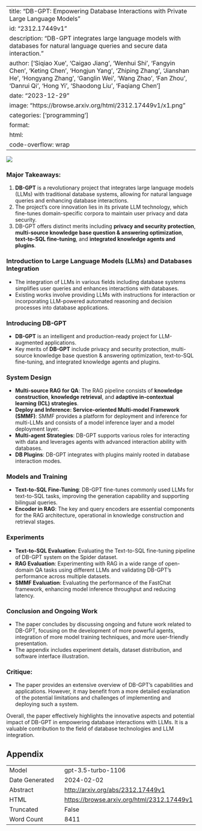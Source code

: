 
---
title: "DB-GPT: Empowering Database Interactions with Private Large Language Models"
id: "2312.17449v1"
description: "DB-GPT integrates large language models with databases for natural language queries and secure data interaction."
author: ['Siqiao Xue', 'Caigao Jiang', 'Wenhui Shi', 'Fangyin Chen', 'Keting Chen', 'Hongjun Yang', 'Zhiping Zhang', 'Jianshan He', 'Hongyang Zhang', 'Ganglin Wei', 'Wang Zhao', 'Fan Zhou', 'Danrui Qi', 'Hong Yi', 'Shaodong Liu', 'Faqiang Chen']
date: "2023-12-29"
image: "https://browse.arxiv.org/html/2312.17449v1/x1.png"
categories: ['programming']
format:
  html:
    code-overflow: wrap
---

![](https://browse.arxiv.org/html/2312.17449v1/x1.png)

### Major Takeaways:
1. **DB-GPT** is a revolutionary project that integrates large language models (LLMs) with traditional database systems, allowing for natural language queries and enhancing database interactions.
2. The project's core innovation lies in its private LLM technology, which fine-tunes domain-specific corpora to maintain user privacy and data security.
3. DB-GPT offers distinct merits including **privacy and security protection**, **multi-source knowledge base question & answering optimization**, **text-to-SQL fine-tuning**, and **integrated knowledge agents and plugins**.

### Introduction to Large Language Models (LLMs) and Databases Integration
- The integration of LLMs in various fields including database systems simplifies user queries and enhances interactions with databases.
- Existing works involve providing LLMs with instructions for interaction or incorporating LLM-powered automated reasoning and decision processes into database applications.

### Introducing DB-GPT
- **DB-GPT** is an intelligent and production-ready project for LLM-augmented applications.
- Key merits of **DB-GPT** include privacy and security protection, multi-source knowledge base question & answering optimization, text-to-SQL fine-tuning, and integrated knowledge agents and plugins.

### System Design
- **Multi-source RAG for QA**: The RAG pipeline consists of **knowledge construction**, **knowledge retrieval**, and **adaptive in-contextual learning (ICL) strategies**.
- **Deploy and Inference: Service-oriented Multi-model Framework (SMMF)**: SMMF provides a platform for deployment and inference for multi-LLMs and consists of a model inference layer and a model deployment layer.
- **Multi-agent Strategies**: DB-GPT supports various roles for interacting with data and leverages agents with advanced interaction ability with databases.
- **DB Plugins**: DB-GPT integrates with plugins mainly rooted in database interaction modes.

### Models and Training
- **Text-to-SQL Fine-Tuning**: DB-GPT fine-tunes commonly used LLMs for text-to-SQL tasks, improving the generation capability and supporting bilingual queries.
- **Encoder in RAG**: The key and query encoders are essential components for the RAG architecture, operational in knowledge construction and retrieval stages.

### Experiments
- **Text-to-SQL Evaluation**: Evaluating the Text-to-SQL fine-tuning pipeline of DB-GPT system on the Spider dataset.
- **RAG Evaluation**: Experimenting with RAG in a wide range of open-domain QA tasks using different LLMs and validating DB-GPT's performance across multiple datasets.
- **SMMF Evaluation**: Evaluating the performance of the FastChat framework, enhancing model inference throughput and reducing latency.

### Conclusion and Ongoing Work
- The paper concludes by discussing ongoing and future work related to DB-GPT, focusing on the development of more powerful agents, integration of more model training techniques, and more user-friendly presentation.
- The appendix includes experiment details, dataset distribution, and software interface illustration.

### Critique:
- The paper provides an extensive overview of DB-GPT's capabilities and applications. However, it may benefit from a more detailed explanation of the potential limitations and challenges of implementing and deploying such a system.

Overall, the paper effectively highlights the innovative aspects and potential impact of DB-GPT in empowering database interactions with LLMs. It is a valuable contribution to the field of database technologies and LLM integration.

## Appendix

|          |          |
|----------|----------|
| Model     | gpt-3.5-turbo-1106       |
| Date Generated     | 2024-02-02       |
| Abstract | [http://arxiv.org/abs/2312.17449v1](http://arxiv.org/abs/2312.17449v1)        |
| HTML     | [https://browse.arxiv.org/html/2312.17449v1](https://browse.arxiv.org/html/2312.17449v1)       |
| Truncated       | False       |
| Word Count       | 8411       |